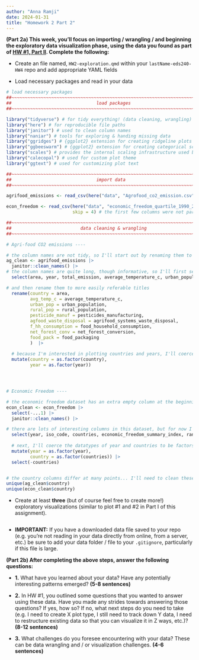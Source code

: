 ```yaml
---
author: "Anna Ramji"
date: 2024-01-31
title: "Homework 2 Part 2"
---
```


**(Part 2a) This week, you’ll focus on importing / wrangling / and beginning the exploratory data visualization phase, using the data you found as part of [HW #1, Part II](https://samanthacsik.github.io/EDS-240-data-viz/assignments/HW1.html#part-ii-find-a-data-sets-that-interests-you). Complete the following:**

-   Create an file named, `HW2-exploration.qmd` within your `lastName-eds240-HW4` repo and add appropriate YAML fields

-   Load necessary packages and read in your data

```r
# load necessary packages
##~~~~~~~~~~~~~~~~~~~~~~~~~~~~~~~~~~~~~~~~~~~~~~~~~~~~~~~~~~~~~~~~~~~~~~~~~~~~~~
##                                load packages                             ----
##~~~~~~~~~~~~~~~~~~~~~~~~~~~~~~~~~~~~~~~~~~~~~~~~~~~~~~~~~~~~~~~~~~~~~~~~~~~~~~

library("tidyverse") # for tidy everything! (data cleaning, wrangling)
library("here") # for reproducible file paths
library("janitor") # used to clean column names
library("naniar") # tools for exploring & handing missing data
library("ggridges") # {ggplot2} extension for creating ridgeline plots
library("ggbeeswarm") # {ggplot2} extension for creating categorical scatter (violin point) plots
library("scales") # provides the internal scaling infrastructure used by ggplot2, and gives you tools to override the default breaks, labels, transformations and palettes (installed automatically with {ggplot2} or {tidyverse})
library("calecopal") # used for custom plot theme
library("ggtext") # used for customizing plot text

##~~~~~~~~~~~~~~~~~~~~~~~~~~~~~~~~~~~~~~~~~~~~~~~~~~~~~~~~~~~~~~~~~~~~~~~~~~~~~~
##                                import data                               ----
##~~~~~~~~~~~~~~~~~~~~~~~~~~~~~~~~~~~~~~~~~~~~~~~~~~~~~~~~~~~~~~~~~~~~~~~~~~~~~~

agrifood_emissions <- read_csv(here("data", "Agrofood_co2_emission.csv"))

econ_freedom <- read_csv(here("data", "economic_freedom_quartile_1990_2020.csv"),
                         skip = 4) # the first few columns were not part of my intended dataset (cleaning while reading in)

##~~~~~~~~~~~~~~~~~~~~~~~~~~~~~~~~~~~~~~~~~~~~~~~~~~~~~~~~~~~~~~~~~~~~~~~~~~~~~~
##                          data cleaning & wrangling                       ----
##~~~~~~~~~~~~~~~~~~~~~~~~~~~~~~~~~~~~~~~~~~~~~~~~~~~~~~~~~~~~~~~~~~~~~~~~~~~~~~

# Agri-food CO2 emissions ----

# the column names are not tidy, so I'll start out by renaming them to lower_snake_case()
ag_clean <- agrifood_emissions |> 
  janitor::clean_names() |> 
# the column names are quite long, though informative, so I'll first select the columns/variables I'm most interested in...
  select(area, year, total_emission, average_temperature_c, urban_population, rural_population, rice_cultivation, crop_residues, pesticides_manufacturing, food_transport, agrifood_systems_waste_disposal, forestland, food_household_consumption, food_retail, food_packaging, savanna_fires, forest_fires, net_forest_conversion, drained_organic_soils_co2) |> 

# and then rename them to more easily referable titles 
  rename(country = area, 
         avg_temp_c = average_temperature_c,
         urban_pop = urban_population,
         rural_pop = rural_population,
         pesticide_manuf = pesticides_manufacturing,
         agfood_waste_disposal = agrifood_systems_waste_disposal,
         f_hh_consumption = food_household_consumption,
         net_forest_conv = net_forest_conversion,
         food_pack = food_packaging
         )  |> 
  
  # because I'm interested in plotting countries and years, I'll coerce the country data types to factor and year to a date
  mutate(country = as.factor(country),
         year = as.factor(year))




# Economic Freedom ----

# the economic freedom dataset has an extra empty column at the beginning, so I'll start by dropping that column and renaming the columns to lower_snake_case()
econ_clean <- econ_freedom |> 
  select(-...1) |> 
  janitor::clean_names() |> 

# there are lots of interesting columns in this dataset, but for now I'm only interested in a few for my data visualizations. I'll select and reorder them here:
  select(year, iso_code, countries, economic_freedom_summary_index, rank, quartile, tariffs)  |> 
  
  # next, I'll coerce the datatypes of year and countries to be factors, while updating the name of countries to country to match our agrifood emissions dataset and drop the old column
  mutate(year = as.factor(year),
         country = as.factor(countries)) |> 
  select(-countries)


# the country columns differ at many points... I'll need to clean these up before I can join the dataframes
unique(ag_clean$country)
unique(econ_clean$country)
```


-   Create at least **three** (but of course feel free to create more!) exploratory visualizations (similar to plot #1 and #2 in Part I of this assignment).

```r



```


-   **IMPORTANT:** If you have a downloaded data file saved to your repo (e.g. you’re not reading in your data directly from online, from a server, etc.) be sure to add your data folder / file to your `.gitignore`, particularly if this file is large.

**(Part 2b) After completing the above steps, answer the following questions:**

-   **1.** What have you learned about your data? Have any potentially interesting patterns emerged? **(5-8 sentences)**

-   **2.** In HW #1, you outlined some questions that you wanted to answer using these data. Have you made any strides towards answering those questions? If yes, how so? If no, what next steps do you need to take (e.g. I need to create X plot type, I still need to track down Y data, I need to restructure existing data so that you can visualize it in Z ways, etc.)? **(8-12 sentences)**

-   **3.** What challenges do you foresee encountering with your data? These can be data wrangling and / or visualization challenges. **(4-6 sentences)**
